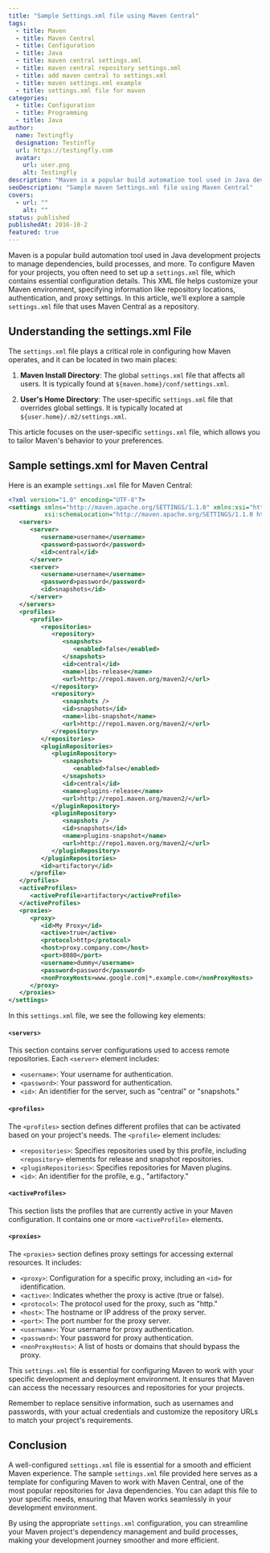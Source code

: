```yaml
---
title: "Sample Settings.xml file using Maven Central"
tags:
  - title: Maven
  - title: Maven Central
  - title: Configuration
  - title: Java
  - title: maven central settings.xml
  - title: maven central repository settings.xml
  - title: add maven central to settings.xml
  - title: maven settings.xml example
  - title: settings.xml file for maven
categories:
  - title: Configuration
  - title: Programming
  - title: Java
author:
  name: Testingfly
  designation: Testinfly
  url: https://testingfly.com
  avatar:
    url: user.png
    alt: Testingfly
description: "Maven is a popular build automation tool used in Java development projects to manage dependencies, build processes, and more. To configure Maven for your projects, you often need to set up a `settings.xml` file, which contains essential configuration details. This XML file helps customize your Maven environment, specifying information like repository locations, authentication, and proxy settings. In this article, we'll explore a sample `settings.xml` file that uses Maven Central as a repository."
seoDescription: "Sample maven Settings.xml file using Maven Central"
covers:
  - url: ""
    alt: ""
status: published
publishedAt: 2016-10-2
featured: true
---
```

Maven is a popular build automation tool used in Java development projects to manage dependencies, build processes, and more. To configure Maven for your projects, you often need to set up a `settings.xml` file, which contains essential configuration details. This XML file helps customize your Maven environment, specifying information like repository locations, authentication, and proxy settings. In this article, we'll explore a sample `settings.xml` file that uses Maven Central as a repository.

## Understanding the settings.xml File

The `settings.xml` file plays a critical role in configuring how Maven operates, and it can be located in two main places:

1. **Maven Install Directory**: The global `settings.xml` file that affects all users. It is typically found at `${maven.home}/conf/settings.xml`.

2. **User's Home Directory**: The user-specific `settings.xml` file that overrides global settings. It is typically located at `${user.home}/.m2/settings.xml`.

This article focuses on the user-specific `settings.xml` file, which allows you to tailor Maven's behavior to your preferences.

## Sample settings.xml for Maven Central

Here is an example `settings.xml` file for Maven Central:

```xml
<?xml version="1.0" encoding="UTF-8"?>
<settings xmlns="http://maven.apache.org/SETTINGS/1.1.0" xmlns:xsi="http://www.w3.org/2001/XMLSchema-instance"
          xsi:schemaLocation="http://maven.apache.org/SETTINGS/1.1.0 http://maven.apache.org/xsd/settings-1.1.0.xsd">
   <servers>
      <server>
         <username>username</username>
         <password>password</password>
         <id>central</id>
      </server>
      <server>
         <username>username</username>
         <password>password</password>
         <id>snapshots</id>
      </server>
   </servers>
   <profiles>
      <profile>
         <repositories>
            <repository>
               <snapshots>
                  <enabled>false</enabled>
               </snapshots>
               <id>central</id>
               <name>libs-release</name>
               <url>http://repo1.maven.org/maven2/</url>
            </repository>
            <repository>
               <snapshots />
               <id>snapshots</id>
               <name>libs-snapshot</name>
               <url>http://repo1.maven.org/maven2/</url>
            </repository>
         </repositories>
         <pluginRepositories>
            <pluginRepository>
               <snapshots>
                  <enabled>false</enabled>
               </snapshots>
               <id>central</id>
               <name>plugins-release</name>
               <url>http://repo1.maven.org/maven2/</url>
            </pluginRepository>
            <pluginRepository>
               <snapshots />
               <id>snapshots</id>
               <name>plugins-snapshot</name>
               <url>http://repo1.maven.org/maven2/</url>
            </pluginRepository>
         </pluginRepositories>
         <id>artifactory</id>
      </profile>
   </profiles>
   <activeProfiles>
      <activeProfile>artifactory</activeProfile>
   </activeProfiles>
   <proxies>
      <proxy>
         <id>My Proxy</id>
         <active>true</active>
         <protocol>http</protocol>
         <host>proxy.company.com</host>
         <port>8080</port>
         <username>dummy</username>
         <password>password</password>
         <nonProxyHosts>www.google.com|*.example.com</nonProxyHosts>
      </proxy>
   </proxies>
</settings>
```

In this `settings.xml` file, we see the following key elements:


#### `<servers>`
This section contains server configurations used to access remote repositories. Each `<server>` element includes:
- `<username>`: Your username for authentication.
- `<password>`: Your password for authentication.
- `<id>`: An identifier for the server, such as "central" or "snapshots."

#### `<profiles>`
The `<profiles>` section defines different profiles that can be activated based on your project's needs. The `<profile>` element includes:
- `<repositories>`: Specifies repositories used by this profile, including `<repository>` elements for release and snapshot repositories.
- `<pluginRepositories>`: Specifies repositories for Maven plugins.
- `<id>`: An identifier for the profile, e.g., "artifactory."

#### `<activeProfiles>`
This section lists the profiles that are currently active in your Maven configuration. It contains one or more `<activeProfile>` elements.

#### `<proxies>`
The `<proxies>` section defines proxy settings for accessing external resources. It includes:
- `<proxy>`: Configuration for a specific proxy, including an `<id>` for identification.
- `<active>`: Indicates whether the proxy is active (true or false).
- `<protocol>`: The protocol used for the proxy, such as "http."
- `<host>`: The hostname or IP address of the proxy server.
- `<port>`: The port number for the proxy server.
- `<username>`: Your username for proxy authentication.
- `<password>`: Your password for proxy authentication.
- `<nonProxyHosts>`: A list of hosts or domains that should bypass the proxy.

This `settings.xml` file is essential for configuring Maven to work with your specific development and deployment environment. It ensures that Maven can access the necessary resources and repositories for your projects.

Remember to replace sensitive information, such as usernames and passwords, with your actual credentials and customize the repository URLs to match your project's requirements.

## Conclusion

A well-configured `settings.xml` file is essential for a smooth and efficient Maven experience. The sample `settings.xml` file provided here serves as a template for configuring Maven to work with Maven Central, one of the most popular repositories for Java dependencies. You can adapt this file to your specific needs, ensuring that Maven works seamlessly in your development environment.

By using the appropriate `settings.xml` configuration, you can streamline your Maven project's dependency management and build processes, making your development journey smoother and more efficient.

